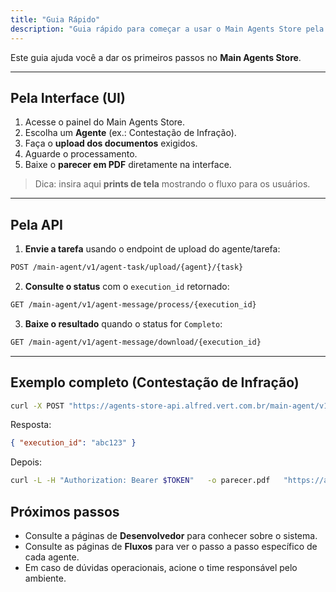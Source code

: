 ```yaml
---
title: "Guia Rápido"
description: "Guia rápido para começar a usar o Main Agents Store pela interface e pela API."
---
```


Este guia ajuda você a dar os primeiros passos no **Main Agents Store**.

---

## Pela Interface (UI)

1. Acesse o painel do Main Agents Store.
2. Escolha um **Agente** (ex.: Contestação de Infração).
3. Faça o **upload dos documentos** exigidos.
4. Aguarde o processamento.
5. Baixe o **parecer em PDF** diretamente na interface.

> Dica: insira aqui **prints de tela** mostrando o fluxo para os usuários.

---

## Pela API

1. **Envie a tarefa** usando o endpoint de upload do agente/tarefa:

```bash
POST /main-agent/v1/agent-task/upload/{agent}/{task}
```

2. **Consulte o status** com o `execution_id` retornado:

```bash
GET /main-agent/v1/agent-message/process/{execution_id}
```

3. **Baixe o resultado** quando o status for `Completo`:

```bash
GET /main-agent/v1/agent-message/download/{execution_id}
```

---

## Exemplo completo (Contestação de Infração)

```bash
curl -X POST "https://agents-store-api.alfred.vert.com.br/main-agent/v1/agent-task/upload/contestacao_infracao/contestacao"   -H "Authorization: Bearer $TOKEN"   -F "procuracao=@/caminho/procuracao.pdf"   -F "crlv=@/caminho/crlv.pdf"   -F "cnh=@/caminho/cnh.pdf"   -F "alegacao2=@/caminho/alegacao2.pdf"   -F "ait=@/caminho/ait.pdf"   -F "ait_radar_expirado=@/caminho/ait_radar.pdf"
```

Resposta:
```json
{ "execution_id": "abc123" }
```

Depois:
```bash
curl -L -H "Authorization: Bearer $TOKEN"   -o parecer.pdf   "https://agents-store-api.alfred.vert.com.br/main-agent/v1/agent-message/download/abc123"
```

## Próximos passos
- Consulte a páginas de **Desenvolvedor** para conhecer sobre o sistema.
- Consulte as páginas de **Fluxos** para ver o passo a passo específico de cada agente.
- Em caso de dúvidas operacionais, acione o time responsável pelo ambiente.